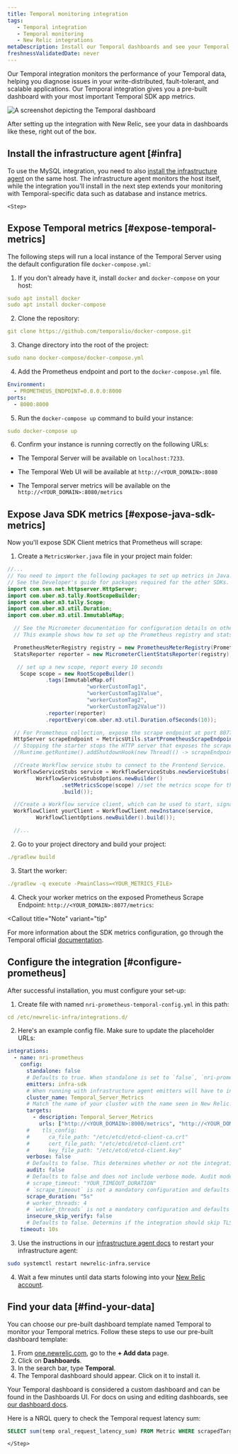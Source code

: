 ```yaml
---
title: Temporal monitoring integration
tags:
   - Temporal integration
   - Temporal monitoring
   - New Relic integrations
metaDescription: Install our Temporal dashboards and see your Temporal data in New Relic.
freshnessValidatedDate: never
---
```



Our Temporal integration monitors the performance of your Temporal data, helping you diagnose issues in your write-distributed, fault-tolerant, and scalable applications. Our Temporal integration gives you a pre-built dashboard with your most important Temporal SDK app metrics.

<img
  title="Temporal"
  alt="A screenshot depicting the Temporal dashboard"
  src={infrastructureTemporalDashboard}
/>

<figcaption>
After setting up the integration with New Relic, see your data in dashboards like these, right out of the box.
</figcaption>

<Steps>
    <Step>

## Install the infrastructure agent [#infra]

To use the MySQL integration, you need to also [install the infrastructure agent](/docs/infrastructure/install-infrastructure-agent/get-started/install-infrastructure-agent-new-relic/) on the same host. The infrastructure agent monitors the host itself, while the integration you'll install in the next step extends your monitoring with Temporal-specific data such as database and instance metrics.        
    </Step>

    <Step>

## Expose Temporal metrics [#expose-temporal-metrics]

The following steps will run a local instance of the Temporal Server using the default configuration file `docker-compose.yml`:

1. If you don't already have it, install  `docker` and `docker-compose` on your host:

```yml
sudo apt install docker
sudo apt install docker-compose
```

2. Clone the repository:
```yml
git clone https://github.com/temporalio/docker-compose.git
```

3. Change directory into the root of the project:

```yml
sudo nano docker-compose/docker-compose.yml
```

4. Add the Prometheus endpoint and port to the `docker-compose.yml` file.

```yml
Environment:
  - PROMETHEUS_ENDPOINT=0.0.0.0:8000
ports:
  - 8000:8000
```

5. Run the `docker-compose up` command to build your instance:

```yml
sudo docker-compose up
```
6. Confirm your instance is running correctly on the following URLs:

* The Temporal Server will be available on `localhost:7233`.
* The Temporal Web UI will be available at `http://<YOUR_DOMAIN>:8080`
* The Temporal server metrics will be available on the `http://<YOUR_DOMAIN>:8080/metrics`        

    </Step>

    <Step>

## Expose Java SDK metrics [#expose-java-sdk-metrics]

Now you'll expose SDK Client metrics that Prometheus will scrape:

1. Create a `MetricsWorker.java` file in your project main folder:

```java
//...
// You need to import the following packages to set up metrics in Java.
// See the Developer's guide for packages required for the other SDKs.
import com.sun.net.httpserver.HttpServer;
import com.uber.m3.tally.RootScopeBuilder;
import com.uber.m3.tally.Scope;
import com.uber.m3.util.Duration;
import com.uber.m3.util.ImmutableMap;

  // See the Micrometer documentation for configuration details on other supported monitoring systems.
  // This example shows how to set up the Prometheus registry and stats reported.

  PrometheusMeterRegistry registry = new PrometheusMeterRegistry(PrometheusConfig.DEFAULT);
  StatsReporter reporter = new MicrometerClientStatsReporter(registry);

   // set up a new scope, report every 10 seconds
    Scope scope = new RootScopeBuilder()
            .tags(ImmutableMap.of(
                         "workerCustomTag1",
                         "workerCustomTag1Value",
                         "workerCustomTag2",
                         "workerCustomTag2Value"))
            .reporter(reporter)
            .reportEvery(com.uber.m3.util.Duration.ofSeconds(10));

  // For Prometheus collection, expose the scrape endpoint at port 8077. See Micrometer documentation for details on starting the Prometheus scrape endpoint. For example,
  HttpServer scrapeEndpoint = MetricsUtils.startPrometheusScrapeEndpoint(registry, 8077); //note: MetricsUtils is a utility file with the scrape endpoint configuration. See Micrometer docs for details on this configuration.
  // Stopping the starter stops the HTTP server that exposes the scrape endpoint.
  //Runtime.getRuntime().addShutdownHook(new Thread(() -> scrapeEndpoint.stop(1)));

  //Create Workflow service stubs to connect to the Frontend Service.
  WorkflowServiceStubs service = WorkflowServiceStubs.newServiceStubs(
         WorkflowServiceStubsOptions.newBuilder()
                 .setMetricsScope(scope) //set the metrics scope for the WorkflowServiceStubs
                 .build());

  //Create a Workflow service client, which can be used to start, signal, and query Workflow Executions.
  WorkflowClient yourClient = WorkflowClient.newInstance(service,
         WorkflowClientOptions.newBuilder().build());

  //...
```
2. Go to your project directory and build your project:

```yml
./gradlew build
```

3. Start the worker:
```yml
./gradlew -q execute -PmainClass=<YOUR_METRICS_FILE>
```

4. Check your worker metrics on the exposed Prometheus Scrape Endpoint: `http://<YOUR_DOMAIN>:8077/metrics`:


<Callout
  title="Note"
  variant="tip"
>
  For more information about the SDK metrics configuration, go through the Temporal official [documentation](https://docs.temporal.io/self-hosted-guide/monitoring#sdk-metrics-setup).
</Callout>        
    </Step>
    <Step>

## Configure the integration [#configure-prometheus]

After successful installation, you must configure your set-up:

1. Create file with named `nri-prometheus-temporal-config.yml` in this path:
```yml
cd /etc/newrelic-infra/integrations.d/
```

2. Here's an example config file. Make sure to update the placeholder URLs:

```yml
integrations:
  - name: nri-prometheus
    config:
      standalone: false
      # Defaults to true. When standalone is set to `false`, `nri-prometheus` requires an infrastructure agent to send data.
      emitters: infra-sdk
      # When running with infrastructure agent emitters will have to include infra-sdk
      cluster_name: Temporal_Server_Metrics
      # Match the name of your cluster with the name seen in New Relic.
      targets:
        - description: Temporal_Server_Metrics
          urls: ["http://<YOUR_DOMAIN>:8000/metrics", "http://<YOUR_DOMAIN>:8077/metrics"]
      #    tls_config:
      #      ca_file_path: "/etc/etcd/etcd-client-ca.crt"
      #      cert_file_path: "/etc/etcd/etcd-client.crt"
      #      key_file_path: "/etc/etcd/etcd-client.key"
      verbose: false
      # Defaults to false. This determines whether or not the integration should run in verbose mode.
      audit: false
      # Defaults to false and does not include verbose mode. Audit mode logs the uncompressed data sent to New Relic and can lead to a high log volume.
      # scrape_timeout: "YOUR_TIMEOUT_DURATION"
      # `scrape_timeout` is not a mandatory configuration and defaults to 30s. The HTTP client timeout when fetching data from endpoints.
      scrape_duration: "5s"
      # worker_threads: 4
      # `worker_threads` is not a mandatory configuration and defaults to `4` for clusters with more than 400 endpoints. Slowly increase the worker thread until scrape time falls between the desired `scrape_duration`. Note: Increasing this value too much results in huge memory consumption if too many metrics are scraped at once.
      insecure_skip_verify: false
      # Defaults to false. Determins if the integration should skip TLS verification or not.
    timeout: 10s
```

3. Use the instructions in our [infrastructure agent docs](https://docs.newrelic.com/docs/infrastructure/install-infrastructure-agent/manage-your-agent/start-stop-restart-infrastructure-agent/) to restart your infrastructure agent:

```bash
sudo systemctl restart newrelic-infra.service
```

4. Wait a few minutes until data starts folowing into your [New Relic account](https://one.newrelic.com/).

    </Step>
    <Step>

## Find your data [#find-your-data]

You can choose our pre-built dashboard template named Temporal to monitor your Temporal metrics. Follow these steps to use our pre-built dashboard template:

1. From [one.newrelic.com](https://one.newrelic.com/), go to the **+ Add data** page.
2. Click on **Dashboards**.
3. In the search bar, type **Temporal**.
4. The Temporal dashboard should appear. Click on it to install it.

Your Temporal dashboard is considered a custom dashboard and can be found in the Dashboards UI. For docs on using and editing dashboards, see [our dashboard docs](https://docs.newrelic.com/docs/query-your-data/explore-query-data/dashboards/introduction-dashboards/).


Here is a NRQL query to check the Temporal request latency sum:

```sql
SELECT sum(temp oral_request_latency_sum) FROM Metric WHERE scrapedTargetURL = 'http://<YOUR_DOMAIN>:8000/metrics'

```
    </Step>
</Steps>









